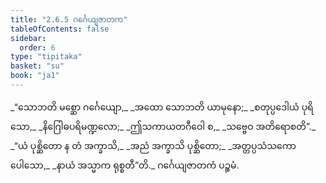 ```yaml
---
title: "2.6.5 ဂင်္ဂေယျဇာတက"
tableOfContents: false
sidebar:
  order: 6
type: "tipitaka"
basket: "su"
book: "ja1"
---
```



<DynamicBreadcrumb />

<Division number="109" book="ja1">

<Paragraph number="518" type="verses" book="ja1">
_“သောဘတိ မစ္ဆော ဂင်္ဂေယျော,_  
_အထော သောဘတိ ယာမုနော;_  
_စတုပ္ပဒေါယံ ပုရိသော,_  
_နိဂြေါဓပရိမဏ္ဍလော;_  
_ဤသကာယတဂီဝေါ စ,_  
_သဗ္ဗေဝ အတိရောစတိ”._  

</Paragraph>

</Division>
<Division number="110" book="ja1">

<Paragraph number="519" type="verses" book="ja1">
_“ယံ ပုစ္ဆိတော န တံ အက္ခာသိ,_  
_အညံ အက္ခာသိ ပုစ္ဆိတော;_  
_အတ္တပ္ပသံသကော ပေါသော,_  
_နာယံ အသ္မာက ရုစ္စတီ”တိ._  


</Paragraph>
</Division>

<Paragraph number="520" type="center" book="ja1">
ဂင်္ဂေယျဇာတကံ ပဉ္စမံ.
</Paragraph>